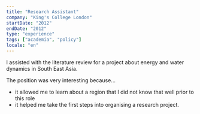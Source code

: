 ```yaml
---
title: "Research Assistant"
company: "King's College London"
startDate: "2012"
endDate: "2012"
type: "experience"
tags: ["academia", "policy"]
locale: "en"
---
```


I assisted with the literature review for a project about energy and water dynamics in South East Asia.

The position was very interesting because...
- it allowed me to learn about a region that I did not know that well prior to this role
- it helped me take the first steps into organising a research project.
